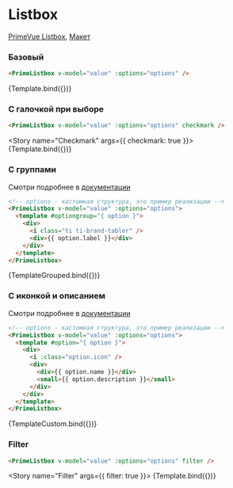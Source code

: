 

<Meta title="Prime/Listbox" />

# Listbox

[PrimeVue Listbox](https://primevue.org/listbox), [Макет](<https://www.figma.com/design/4TYeki0MDLhfPGJstbIicf/UI-kit-PrimeFace-(DS)?node-id=484-5829&node-type=section&t=2PSg63p2UfJ4cUzB-0>)

### Базовый

```html dark
<PrimeListbox v-model="value" :options="options" />
```

<Story name="Primary">{Template.bind({})}</Story>

### C галочкой при выборе

```html dark
<PrimeListbox v-model="value" :options="options" checkmark />
```

<Story name="Checkmark" args={{ checkmark: true }}>
  {Template.bind({})}
</Story>

### С группами

Смотри подробнее в [документации](https://primevue.org/listbox/#group)

```html dark
<!-- options - кастомная структура, это пример реализации -->
<PrimeListbox v-model="value" :options="options">
  <template #optiongroup="{ option }">
    <div>
      <i class="ti ti-brand-tabler" />
      <div>{{ option.label }}</div>
    </div>
  </template>
</PrimeListbox>
```

<Story name="Grouped">{TemplateGrouped.bind({})}</Story>

### C иконкой и описанием

Смотри подробнее в [документации](https://primevue.org/listbox/#template)

```html dark
<!-- options - кастомная структура, это пример реализации -->
<PrimeListbox v-model="value" :options="options">
  <template #option="{ option }">
    <div>
      <i :class="option.icon" />
      <div>
        <div>{{ option.name }}</div>
        <small>{{ option.description }}</small>
      </div>
    </div>
  </template>
</PrimeListbox>
```

<Story name="Custom">{TemplateCustom.bind({})}</Story>

### Filter

```html dark
<PrimeListbox v-model="value" :options="options" filter />
```

<Story name="Filter" args={{ filter: true }}>
  {Template.bind({})}
</Story>
